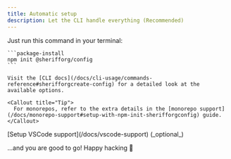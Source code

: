 ```yaml
---
title: Automatic setup
description: Let the CLI handle everything (Recommended)
---
```



<Steps>
<Step>
    Just run this command in your terminal:

    ```package-install
    npm init @sherifforg/config
    ```

    Visit the [CLI docs](/docs/cli-usage/commands-reference#sherifforgcreate-config) for a detailed look at the available options.

    <Callout title="Tip">
      For monorepos, refer to the extra details in the [monorepo support](/docs/monorepo-support#setup-with-npm-init-sherifforgconfig) guide.
    </Callout>
</Step>
<Step>
    [Setup VSCode support](/docs/vscode-support) (_optional_)
</Step>
</Steps>

...and you are good to go! Happy hacking 🎉
